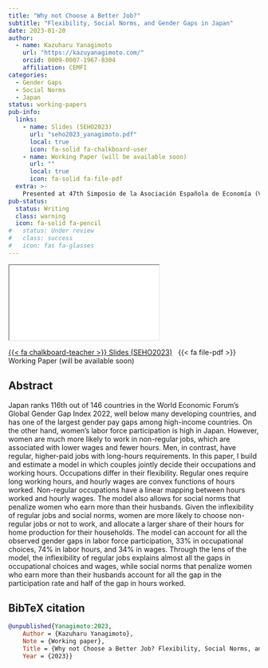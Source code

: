 ```yaml
---
title: "Why not Choose a Better Job?"
subtitle: "Flexibility, Social Norms, and Gender Gaps in Japan"
date: 2023-01-20
author:
  - name: Kazuharu Yanagimoto
    url: "https://kazuyanagimoto.com/"
    orcid: 0009-0007-1967-8304
    affiliation: CEMFI
categories:
  - Gender Gaps
  - Social Norms
  - Japan
status: working-papers
pub-info:
  links:
    - name: Slides (SEHO2023)
      url: "seho2023_yanagimoto.pdf"
      local: true
      icon: fa-solid fa-chalkboard-user
    - name: Working Paper (will be available soon)
      url: ""
      local: true
      icon: fa-solid fa-file-pdf
  extra: >-
    Presented at 47th Simposio de la Asociación Española de Economía (Valencia, December 15-17, 2022)
pub-status: 
  status: Writing
  class: warning
  icon: fa-solid fa-pencil
#   status: Under review
#   class: success
#   icon: fas fa-glasses
---
```


```{=html}
<iframe class="slide-deck" src="seho2023_yanagimoto.html"></iframe>
```


[ {{< fa chalkboard-teacher >}} Slides (SEHO2023)](seho2023_yanagimoto.pdf) &nbsp; 
{{< fa file-pdf >}} Working Paper (will be available soon)


## Abstract

Japan ranks 116th out of 146 countries in the World Economic Forum’s Global Gender Gap Index 2022, well below many developing countries, and has one of the largest gender pay gaps among high-income countries. On the other hand, women’s labor force participation is high in Japan. However, women are much more likely to work in non-regular jobs, which are associated with lower wages and fewer hours. Men, in contrast, have regular, higher-paid jobs with long-hours requirements. In this paper, I build and estimate a model in which couples jointly decide their occupations and working hours. Occupations differ in their flexibility. Regular ones require long working hours, and hourly wages are convex functions of hours worked. Non-regular occupations have a linear mapping between hours worked and hourly wages. The model also allows for social norms that penalize women who earn more than their husbands. Given the inflexibility of regular jobs and social norms, women are more likely to choose non-regular jobs or not to work, and allocate a larger share of their hours for home production for their households. The model can account for all the observed gender gaps in labor force participation, 33% in occupational choices, 74% in labor hours, and 34% in wages. Through the lens of the model, the inflexibility of regular jobs explains almost all the gaps in occupational choices and wages, while social norms that penalize women who earn more than their husbands account for all the gap in the participation rate and half of the gap in hours worked.


## BibTeX citation

```bibtex
@unpublished{Yanagimoto:2023,
    Author = {Kazuharu Yanagimoto},
    Note = {Working paper},
    Title = {Why not Choose a Better Job? Flexibility, Social Norms, and Gender Gaps in Japan},
    Year = {2023}}
```
